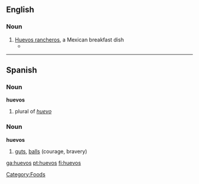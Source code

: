 ==English==

===Noun===
{{en-noun|-}}

# [[huevos rancheros|Huevos rancheros]], a Mexican breakfast dish
#*{{quote-news|2007|January 7|Charles Baxter|Breakfast of Champions|New York Times|url=http://www.nytimes.com/2007/01/07/opinion/07baxter.html
|passage=I dig into my '''huevos'''. }}

[[Category:Foods]]

----

==Spanish==

===Noun===
'''huevos''' {{m|p}}

# plural of ''[[huevo]]''

===Noun===
'''huevos''' {{m|p}}

# {{slang|lang=es}} {{idiomatic|lang=es}} {{vulgar|lang=es}} [[guts]], [[balls]] (courage, bravery)

[[ga:huevos]]
[[pt:huevos]]
[[fi:huevos]]